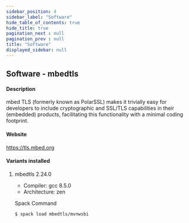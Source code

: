 ```yaml
---
sidebar_position: 4
sidebar_label: "Software"
hide_table_of_contents: true
hide_title: true
pagination_next : null
pagination_prev : null
title: "Software"
displayed_sidebar: null
---
```


## Software - mbedtls


#### Description
mbed TLS (formerly known as PolarSSL) makes it trivially easy for developers to include cryptographic and SSL/TLS capabilities in their (embedded) products, facilitating this functionality with a minimal coding footprint.

#### Website
https://tls.mbed.org

#### Variants installed

1. mbedtls 2.24.0

    - Compiler: gcc 8.5.0
    - Architecture: zen

    Spack Command
    ```bash
    $ spack load mbedtls/mvnwsbi
    ```
